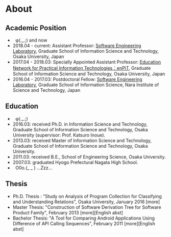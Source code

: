 # About

## Academic Position
  * &nbsp; φ(._.;) and now
  * 2018.04 - current: Assistant Professor: 
     [Software Engineering Laboratory](https://sel.ist.osaka-u.ac.jp/),
     Graduate School of Information Science and Technology, Osaka University, Japan
  * 2017.04 - 2018.03: Specially Appointed Assistant Professor: 
     [Education Network for Practical Information Technologies：enPiT](https://www.enpit.jp/),
     Graduate School of Information Science and Technology, Osaka University, Japan
  * 2016.04 - 2017.03: Postdoctoral Fellow: 
     [Software Engineering Laboratory](https://naist-se.github.io/),
     Graduate School of Information Science, Nara Institute of Science and Technology, Japan

## Education
  * &nbsp; φ(._.;)
  * 2016.03: received Ph.D. in Information Science and Technology, Graduate School of Information Science and Technology, 
     Osaka University (supervisor: Prof. Katsuro Inoue).
  * 2013.03: received Master of Information Science and Technology, Graduate School of Information Science and Technology, Osaka University.
  * 2011.03: received B.E., School of Engineering Science, Osaka University.
  * 2007.03: graduated Hyogo Prefectural Nagata High School.
  * &nbsp; O0o.(_ _ ) ...Zzz...

## Thesis
  * Ph.D. Thesis : "Study on Analysis of Program Collection for Classifying and Understanding Relations", Osaka University, January 2016 [more]
  * Master Thesis: "Construction of Software Derivation Tree for Software Product Family", February 2013 [more][English abst]
  * Bachelor Thesis: "A Tool for Comparing Android Applications Using Difference of API Calling Sequences", February 2011 [more][English abst] 